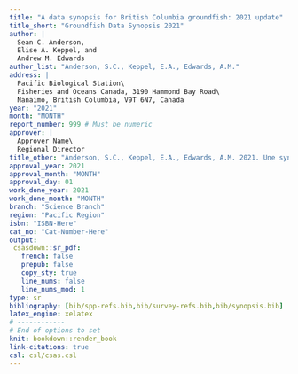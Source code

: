 ```yaml
---
title: "A data synopsis for British Columbia groundfish: 2021 update"
title_short: "Groundfish Data Synopsis 2021"
author: |
  Sean C. Anderson,
  Elise A. Keppel, and
  Andrew M. Edwards
author_list: "Anderson, S.C., Keppel, E.A., Edwards, A.M."
address: |
  Pacific Biological Station\
  Fisheries and Oceans Canada, 3190 Hammond Bay Road\
  Nanaimo, British Columbia, V9T 6N7, Canada
year: "2021"
month: "MONTH"
report_number: 999 # Must be numeric
approver: |
  Approver Name\
  Regional Director
title_other: "Anderson, S.C., Keppel, E.A., Edwards, A.M. 2021. Une synthèse des données pour le poissons de fond de la Colombie-Britannique : mise à jour 2021. Secr. can. de consult. sci. du MPO. Doc. de rech. 2020/0XX. xx + XX p."
approval_year: 2021
approval_month: "MONTH"
approval_day: 01
work_done_year: 2021
work_done_month: "MONTH"
branch: "Science Branch"
region: "Pacific Region"
isbn: "ISBN-Here"
cat_no: "Cat-Number-Here"
output:
 csasdown::sr_pdf:
   french: false
   prepub: false
   copy_sty: true
   line_nums: false
   line_nums_mod: 1
type: sr
bibliography: [bib/spp-refs.bib,bib/survey-refs.bib,bib/synopsis.bib]
latex_engine: xelatex
# ------------
# End of options to set
knit: bookdown::render_book
link-citations: true
csl: csl/csas.csl
---
```

